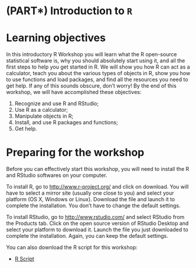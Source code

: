 # (PART\*) Introduction to `R` {-}

# Learning objectives

In this introductory R Workshop you will learn what the R open-source statistical software is, why you should absolutely start using it, and all the first steps to help you get started in R. We will show you how R can act as a calculator, teach you about the various types of objects in R, show you how to use functions and load packages, and find all the resources you need to get help. If any of this sounds obscure, don't worry! By the end of this workshop, we will have accomplished these objectives:

1.  Recognize and use R and RStudio;
2.  Use R as a calculator;
3.  Manipulate objects in R;
4.  Install, and use R packages and functions;
5.  Get help.

# Preparing for the workshop

Before you can effectively start this workshop, you will need to install the R and RStudio softwares on your computer.

To install R, go to <http://www.r-project.org/> and click on download. You will have to select a mirror site (usually one close to you) and select your platform (OS X, Windows or Linux). Download the file and launch it to complete
the installation. You don't have to change the default settings.

To install RStudio, go to <http://www.rstudio.com/> and select RStudio
from the Products tab. Click on the open source version of RStudio
Desktop and select your platform to download it. Launch the file you
just downloaded to complete the installation. Again, you can keep the
default settings.

You can also download the R script for this workshop:

*    [R Script](https://r.qcbs.ca/workshop01/book-en/workshop01-script-en.R)
